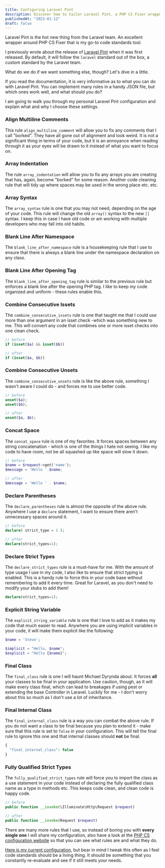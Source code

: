```yaml
---
title: Configuring Laravel Pint
description: Discover how to tailor Laravel Pint, a PHP CS Fixer wrapper, to your coding standards with a personal guide on rule implementation and customization.
publishedAt: "2023-01-12"
draft: false
---
```


Laravel Pint is the hot new thing from the Laravel team. An excellent wrapper around PHP CS Fixer that is my go-to code standards tool.

I previously wrote about the release of [Laravel Pint](https://laravel-news.com/laravel-pint) when it was first released. By default, it will follow the `laravel` standard out of the box, a custom standard by the Laravel team.

What do we do if we want something else, though? Let's dive in a little.

If you read the documentation, it is very informative as to what you can do with Laravel Pint. You can implement many rules in a handy JSON file, but which ones work well, and what should you do?

I am going to walk you through my personal Laravel Pint configuration and explain what and why I choose these settings.

### Align Multiline Comments

This rule `align_multiline_comment` will allow you to fix any comments that I call "borked". They have all gone out of alignment and look weird. It is not a significant thing in terms of your code, but it is an annoyance when reading through it as your eyes will be drawn to it instead of what you want to focus on.

### Array Indentation

The rule `array_indentation` will allow you to fix any arrays you are creating that has, again, become "borked" for some reason. Another code cleaning rule that will tidy up where spaces may be used in the wrong place etc. etc.

### Array Syntax

The `array_syntax` rule is one that you may not need, depending on the age of your code. This rule will change the old `array()` syntax to the new `[]` syntax. I keep this in case I have old code or am working with multiple developers who may fall into old habits.

### Blank Line After Namespace

The `blank_line_after_namespace` rule is a housekeeping rule that I use to ensure that there is always a blank line under the namespace declaration on any class.

### Blank Line After Opening Tag

The `blank_line_after_opening_tag` rule is similar to the previous rule but enforces a blank line after the opening PHP tag. I like to keep my code organized and uniform - these rules enable this.

### Combine Consecutive Issets

The `combine_consecutive_issets` rule is one that taught me that I could use more than one argument in an isset check -which was something new to me. This will convert any code that combines one or more isset checks into one clean check.

```php
// before
if (isset($a) && isset($b))

// after
if (isset($a, $b))
```

### Combine Consecutive Unsets

The `combine_consecutive_unsets` rule is like the above rule, something I wasn't aware I could do - and forces me to use better code.

```php
// before
unset($a);
unset($b);

// after
unset($a, $b);
```

### Concat Space

The `concat_space` rule is one of my favorites. It forces spaces between any string concatenation - which is one of the things I hate not seeing. I like my code to have room, not be all squashed up like space will slow it down.

```php
// before
$name = $request->get('name');
$message = 'Hello '.$name;

// after
$message = 'Hello ' . $name;
```

### Declare Parentheses

The `declare_parentheses` rule is almost the opposite of the above rule. Anywhere I use a `declare` statement, I want to ensure there aren't unnecessary spaces around it.

```php
// before
declare( strict_type = 1 );

// after
declare(strict_types=1);
```

### Declare Strict Types

The `declare_strict_types` rule is a must-have for me. With the amount of type usage I use in my code, I also like to ensure that strict typing is enabled. This is a handy rule to force this in your code base without remembering to add it every time. Great for Laravel, as you don't need to modify your stubs to add them!

```php
declare(strict_types=1);
```

### Explicit String Variable

The `explicit_string_variable` rule is one that I love to add as it makes my code that much easier to read. Anywhere you are using implicit variables in your code, it will make them explicit like the following:

```php
$name = 'Steve';

$implicit = "Hello, $name";
$explicit = "Hello {$name}";
```

### Final Class

The `final_class` rule is one I will haunt Michael Dyrynda about. It forces **all** your classes to be final in your application. Use caution, though, as it will make every class final, which can lead to breakages if using pest or extending the base Controller in Laravel. Luckily for me - I don't worry about this so much as I don't use a lot of inheritance.

### Final Internal Class

The `final_internal_class` rule is a way you can combat the above rule. If you do not want a class to be final because you plan to extend it - make sure that this rule is set to `false` in your configuration. This will tell the final rule to ignore this one and that internal classes should **not** be final.

```php
{
  "final_internal_class": false
}
```

### Fully Qualified Strict Types

The `fully_qualified_strict_types` rule will force you to import the class as a use statement in your code instead of declaring the fully qualified class name as a type in methods etc. This keeps code clean, and clean code is happy code.

```php
// before
public function __invoke(\Illuminate\Http\Request $request)

// after
public function __invoke(Request $request)
```

There are many more rules that I use, so instead of boring you with **every single one** I will share my configuration, also have a look at the [PHP CS configuration website](https://mlocati.github.io/php-cs-fixer-configurator/#version:3.13) so that you can see what rules are and what they do.

[Here is my current configuration](https://gist.github.com/JustSteveKing/81a39cc793e1f54d036c4ba8b7d96a0e), but bear in mind I tweak this often as I feel code standards should be a living thing. It should be something that you constantly re-evaluate and see if it still meets your needs.
